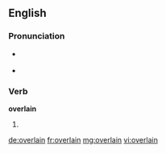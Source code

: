 ==English==

===Pronunciation===
* {{a|US}} {{IPA|/oʊ.vɚ.leɪn/|lang=en}}
* {{rhymes|eɪn|lang=en}}

===Verb===
'''overlain'''

# {{past participle of|overlie|lang=en}}

[[de:overlain]]
[[fr:overlain]]
[[mg:overlain]]
[[vi:overlain]]